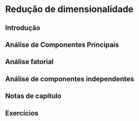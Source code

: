 # Redução de dimensionalidade

## Introdução

## Análise de Componentes Principais

## Análise fatorial

## Análise de componentes independentes

## Notas de capítulo

## Exercícios